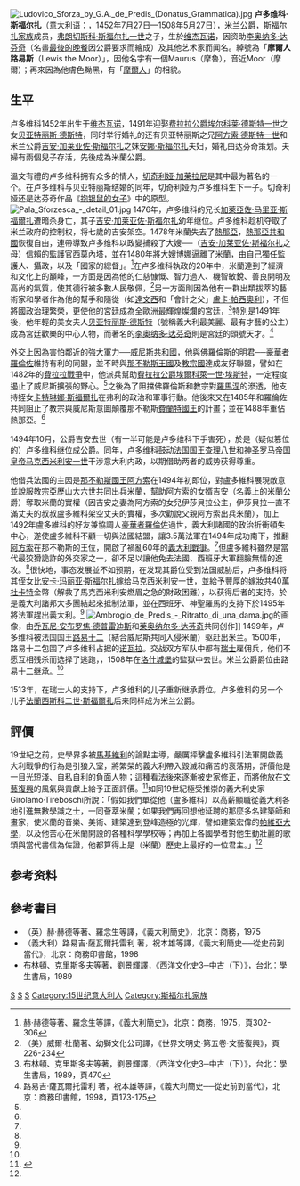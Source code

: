 [[File:Ludovico_Sforza_by_G.A._de_Predis_(Donatus_Grammatica).jpg|right]]
'''卢多维科·斯福尔扎'''（[[意大利语|意大利语]]：'''{{lang|it|Ludovico Sforza}}'''，1452年7月27日—1508年5月27日），[[米兰公爵|米兰公爵]]，[[斯福尔扎家族|斯福尔扎家族]]成员，[[弗朗切斯科·斯福尔扎一世|弗朗切斯科·斯福尔扎一世]]之子，生於[[维杰瓦诺|维杰瓦诺]]，因资助[[李奥纳多·达芬奇|李奥纳多·达芬奇]]（名畫[[最後的晚餐|最後的晚餐]]因公爵要求而繪成）及其他艺术家而闻名。綽號為「'''摩爾人路易斯'''（Lewis the Moor）」，因他名字有一個Maurus（摩魯），音近Moor（摩爾）；再來因為他膚色黝黑，有「[[摩爾人|摩爾人]]」的相貌。

==生平==
卢多维科1452年出生于[[维杰瓦诺|维杰瓦诺]]，1491年迎娶[[费拉拉公爵|费拉拉公爵]][[埃尔科莱·德斯特一世|埃尔科莱·德斯特一世]]之女[[贝亚特丽斯·德斯特|贝亚特丽斯·德斯特]]，同时举行婚礼的还有贝亚特丽斯之兄[[阿方索·德斯特一世|阿方索·德斯特一世]]和米兰公爵[[吉安·加莱亚佐·斯福尔扎|吉安·加莱亚佐·斯福尔扎]]之妹[[安娜·斯福尔扎|安娜·斯福尔扎]]夫妇，婚礼由达芬奇策划。夫婦有兩個兒子存活，先後成為米蘭公爵。

溫文有禮的卢多维科拥有众多的情人，[[切奇利娅·加莱拉尼|切奇利娅·加莱拉尼]]是其中最为著名的一个。在卢多维科与贝亚特丽斯结婚的同年，切奇利娅为卢多维科生下一子。切奇利娅还是达芬奇作品《[[抱银鼠的女子|抱银鼠的女子]]》中的原型。
[[File:Pala_Sforzesca_-_detail_01.jpg|thumb]]
1476年，卢多维科的兄长[[加萊亞佐·马里亚·斯福爾扎|加萊亞佐·马里亚·斯福爾扎]]遭暗杀身亡，其子[[吉安·加莱亚佐·斯福尔扎|吉安·加莱亚佐·斯福尔扎]]幼年继位。卢多维科趁机夺取了米兰政府的控制权，将七歲的吉安架空。1478年米蘭失去了[[熱那亞|熱那亞]]，[[熱那亞共和國|熱那亞共和國]]恢復自由，連帶導致卢多维科以政變捕殺了大嫂──{{Tsl|en|Bona of Savoy|薩伏依的博娜}}（[[吉安·加莱亚佐·斯福尔扎|吉安·加莱亚佐·斯福尔扎]]之母）信賴的監護官西莫內塔，並在1480年將大嫂博娜逼離了米蘭，由自己獨任監護人、攝政，以及「國家的總督」。<ref name="赫·赫德">赫·赫德等著、羅念生等譯，《義大利簡史》，北京：商務，1975，頁302-306</ref>在卢多维科執政的20年中，米蘭達到了經濟和文化上的巔峰，一方面是因為他的仁慈慷慨、智力過人、機智敏銳、善良開明及高尚的氣質，使其德行被多數人民敬佩，<ref name="杜蘭">（美）威爾·杜蘭著、幼獅文化公司譯，《世界文明史‧第五卷‧文藝復興》，頁226-234</ref>另一方面則因為他有一群出類拔萃的藝術家和學者作為他的幫手和隨從（如[[達文西|達文西]]和「會計之父」[[盧卡·帕西奧利|盧卡·帕西奧利]]），不但將國政治理繁榮，更使他的宮廷成為全歐洲最輝煌燦爛的宮廷，<ref name="布林頓">布林頓、克里斯多夫等著，劉景輝譯，《西洋文化史3─中古（下）》，台北：學生書局，1989，頁470</ref>特別是1491年後，他年輕的美女夫人[[贝亚特丽斯·德斯特|贝亚特丽斯·德斯特]]（號稱義大利最美麗、最有才藝的公主）成為宮廷歡樂的中心人物，而著名的[[李奥纳多·达芬奇|李奥纳多·达芬奇]]則是宮廷的頭號天才。<ref name="路易吉">路易吉·薩瓦爾托雷利 著，祝本雄等譯，《義大利簡史──從史前到當代》，北京：商務印書館，1998，頁173-175</ref>

外交上因為害怕鄰近的強大軍力──[[威尼斯共和國|威尼斯共和國]]，他與佛羅倫斯的明君──[[豪華者羅倫佐|豪華者羅倫佐]]維持有利的同盟，並不時與[[那不勒斯王國|那不勒斯王國]]及[[教宗國|教宗國]]達成友好聯盟，譬如在1482年的[[費拉拉戰爭|費拉拉戰爭]]中，他派兵幫助[[費拉拉公爵|費拉拉公爵]][[埃爾科萊一世·埃斯特|埃爾科萊一世·埃斯特]]，一定程度遏止了威尼斯擴張的野心。<ref name="赫·赫德"/>之後為了阻擋佛羅倫斯和教宗對[[羅馬涅|羅馬涅]]的滲透，他支持姪女[[卡特琳娜·斯福爾扎|卡特琳娜·斯福爾扎]]在弗利的政治和軍事行動。他後來又在1485年和羅倫佐共同阻止了教宗與威尼斯意圖顛覆那不勒斯[[斐迪南一世_(那不勒斯)|費蘭特國王]]的計畫；並在1488年重佔熱那亞。<ref name="赫·赫德"/>

1494年10月，公爵吉安去世（有一半可能是卢多维科下手害死），於是（疑似篡位的）卢多维科继位成公爵。同年，卢多维科鼓动[[法国国王|法国国王]][[查理八世_(法兰西)|查理八世]]和[[神圣罗马帝国皇帝|神圣罗马帝国皇帝]][[马克西米利安一世_(神圣罗马帝国)|马克西米利安一世]]干涉意大利内政，以期借助两者的威势获得尊重。

他借兵法國的主因是[[那不勒斯國王|那不勒斯國王]][[阿方索二世_(那不勒斯)|阿方索]]在1494年初即位，對盧多維科展現敵意並說服[[教宗|教宗]][[亞歷山大六世|亞歷山大六世]]共同出兵米蘭，幫助阿方索的女婿吉安（名義上的米蘭公爵）奪取米蘭的實權（因吉安之妻為阿方索的女兒伊莎貝拉公主，伊莎貝拉一直不滿丈夫的叔叔盧多維科架空丈夫的實權，多次勸說父親阿方索出兵米蘭），加上1492年盧多維科的好友兼協調人[[豪華者羅倫佐|豪華者羅倫佐]]過世，義大利諸國的政治折衝頓失中心，遂使盧多維科不顧一切與法國結盟，讓3.5萬法軍在1494年成功南下，推翻[[阿方索二世_(那不勒斯)|阿方索]]在那不勒斯的王位，開啟了禍亂60年的[[義大利戰爭|義大利戰爭]]。<ref name="杜蘭"/>但盧多維科雖然是當代最狡猾詭詐的外交家之一，卻不足以讓他免去法國、西班牙大軍翻臉無情的進攻。<ref name="布林頓 "/>很快地，事态发展並不如预期，在发现其爵位受到法国威胁后，卢多维科将其侄女[[比安卡·玛丽亚·斯福尔扎|比安卡·玛丽亚·斯福尔扎]]嫁给马克西米利安一世，並給予豐厚的嫁妝共40萬[[杜卡特|杜卡特]]金幣（解救了馬克西米利安燃眉之急的財政困難），以获得后者的支持。於是義大利諸邦大多團結起來抵制法軍，並在西班牙、神聖羅馬的支持下於1495年將法軍趕出義大利。<ref name="杜蘭"/>
[[File:Ambrogio_de_Predis_-_Ritratto_di_una_dama.jpg|thumb]]的画像，由[[乔瓦尼·安布罗焦·德普雷迪斯|乔瓦尼·安布罗焦·德普雷迪斯]]和[[莱奥纳尔多·达芬奇|莱奥纳尔多·达芬奇]]共同创作]]
1499年，卢多维科被法国国王[[路易十二|路易十二]]（結合威尼斯共同入侵米蘭）驱赶出米兰。1500年，路易十二包围了卢多维科占据的[[诺瓦拉|诺瓦拉]]。交战双方军队中都有[[瑞士|瑞士]]雇佣兵，他们不愿互相残杀而选择了逃跑，{{le|諾瓦拉的叛國|Treason of Novara|卢多维科被交给法国監禁}}，1508年在[[洛什城堡|洛什城堡]]的監獄中去世。米兰公爵爵位由路易十二继承。<ref name="路易吉"/>

1513年，在瑞士人的支持下，卢多维科的儿子{{le|马克西米利安·斯福尔扎|Maximilian Sforza}}重新继承爵位。卢多维科的另一个儿子[[法蘭西斯科二世·斯福爾扎|法蘭西斯科二世·斯福爾扎]]后来同样成为米兰公爵。

== 評價 ==
19世紀之前，史學界多被[[馬基維利|馬基維利]]的論點主導，嚴厲抨擊盧多維科引法軍開啟義大利戰爭的行為是引狼入室，將繁榮的義大利帶入毀滅和痛苦的衰落期，評價他是一目光短淺、自私自利的負面人物；這種看法後來逐漸被史家修正，而將他放在[[文藝復興|文藝復興]]的風氣與貢獻上給予正面評價。<ref>{{cite web|url=http://www.britannica.com/EBchecked/topic/537354/Ludovico-Sforza|title=Ludovico Sforza|work=Encyclopædia Britannica|accessdate=13 June 2015|archive-url=https://web.archive.org/web/20150520012149/http://www.britannica.com/EBchecked/topic/537354/Ludovico-Sforza|archive-date=2015-05-20|dead-url=no}}</ref>如同19世紀極受推崇的義大利史家Girolamo·Tireboschi所說：「假如我們單從他（盧多維科）以高薪顯職從義大利各地引進無數學識之士，一同薈萃米蘭；如果我們再回想他延聘的那麼多名建築師和畫家，使米蘭的音樂、美術、建築達到登峰造極的光輝，譬如建築宏偉的[[帕維亞大學|帕維亞大學]]，以及他苦心在米蘭開設的各種科學學校等；再加上各國學者對他生動壯麗的歌頌與當代書信為佐證，他都算得上是（米蘭）歷史上最好的一位君主。」<ref name="杜蘭"/>

==参考资料==
{{reflist}}
== 參考書目 ==
*（英）赫·赫德等著、羅念生等譯，《義大利簡史》，北京：商務，1975
*（義大利）路易吉·薩瓦爾托雷利 著，祝本雄等譯，《義大利簡史──從史前到當代》，北京：商務印書館，1998
*布林頓、克里斯多夫等著，劉景輝譯，《西洋文化史3─中古（下）》，台北：學生書局，1989

{{S-start}}
{{s-hou|[[斯福爾扎家族|斯福爾扎家族]]|1452年|7月27日|1508年|5月27日|}}
{{s-reg|it}}
{{s-bef|before=[[吉安·加萊亞佐·斯福爾扎|吉安·加萊亞佐·斯福爾扎]]}}
{{s-ttl|title=[[米蘭公爵|米蘭公爵]]|years=1494年-1499年}}
{{s-aft|after=[[路易十二|路易十二]]}}
{{end box}}

{{Authority control}}
[[Category:1452年出生|S]]
[[Category:1508年出生|S]]
[[Category:米兰公爵|S]]
[[Category:15世纪意大利人|Category:15世纪意大利人]]
[[Category:斯福尔扎家族|Category:斯福尔扎家族]]
